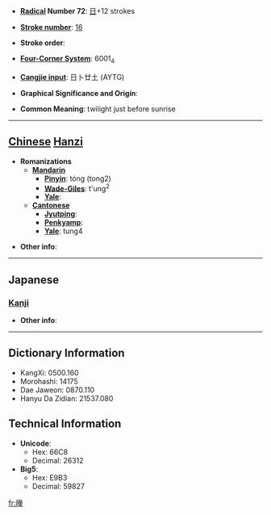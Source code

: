 * '''[[Wiktionary:Chinese radical index| Radical]] Number 72''': [[Wiktionary:Chinese radical index 日|日]]+12 strokes

* '''[[Wiktionary:Chinese total strokes index|Stroke number]]''': [[Wiktionary:Chinese total strokes index 16|16]]

* '''Stroke order''': 

* '''[[Wiktionary:Chinese four corner index|Four-Corner System]]''': 6001<sub>4</sub>

* '''[[Wiktionary:Chinese Cangjie index|Cangjie input]]''': 日卜廿土 (AYTG)

* '''Graphical Significance and Origin''': 

* '''Common Meaning''': twilight just before sunrise

----

== [[Chinese]] [[Hanzi]] ==

* '''Romanizations'''
** '''[[Mandarin]]'''
*** '''[[Pinyin]]''': tóng (tong2)
*** '''[[Wade-Giles]]''': t'ung<sup>2</sup>
*** '''[[Yale]]''': 
** '''[[Cantonese]]'''
*** '''[[Jyutping]]''':
*** '''[[Penkyamp]]''': 
*** '''[[Yale]]''': tung4

* '''Other info''': 

----

==Japanese==
===[[Kanji]]===
{{kanji|on readings=[[とう]] (tō), [[つ]] (tsu)
|kun readings=[[ほのぐらい]] (honogurai)
}}

* '''Other info''':  

----

== Dictionary Information ==

* KangXi: 0500.160
* Morohashi: 14175
* Dae Jaweon: 0870.110
* Hanyu Da Zidian: 21537.080

== Technical Information ==

* '''Unicode''':
** Hex: 66C8
** Decimal: 26312
* '''Big5''':
** Hex: E9B3
** Decimal: 59827

[[fr:曈]]